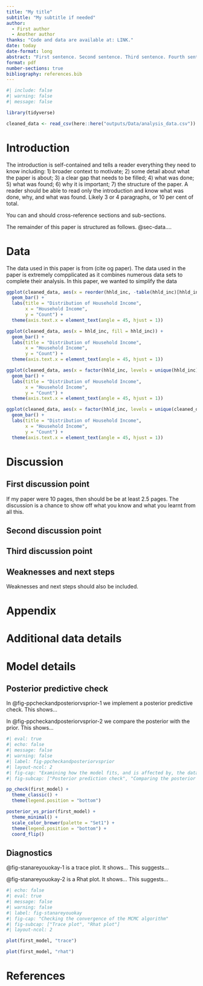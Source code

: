 ```yaml
---
title: "My title"
subtitle: "My subtitle if needed"
author: 
  - First author
  - Another author
thanks: "Code and data are available at: LINK."
date: today
date-format: long
abstract: "First sentence. Second sentence. Third sentence. Fourth sentence."
format: pdf
number-sections: true
bibliography: references.bib
---
```


```r
#| include: false
#| warning: false
#| message: false

library(tidyverse)

cleaned_data <- read_csv(here::here("outputs/Data/analysis_data.csv"))

```


# Introduction

The introduction is self-contained and tells a reader everything they need to know including: 1) broader context to motivate; 2) some detail about what the paper is about; 3) a clear gap that needs to be filled; 4) what was done; 5) what was found; 6) why it is important; 7) the structure of the paper. A reader should be able to read only the introduction and know what was done, why, and what was found. Likely 3 or 4 paragraphs, or 10 per cent of total.

You can and should cross-reference sections and sub-sections. 

The remainder of this paper is structured as follows. @sec-data....



# Data {#sec-data}

The data used in this paper is from (cite og paper). The data used in the paper is extremely compplicated as it combines numerous data sets to complete their analysis. In this paper, we wanted to simplify the data 
```r

ggplot(cleaned_data, aes(x = reorder(hhld_inc, -table(hhld_inc)[hhld_inc]), fill = hhld_inc)) +
  geom_bar() +
  labs(title = "Distribution of Household Income",
       x = "Household Income",
       y = "Count") +
  theme(axis.text.x = element_text(angle = 45, hjust = 1))

```
```r
ggplot(cleaned_data, aes(x = hhld_inc, fill = hhld_inc)) +
  geom_bar() +
  labs(title = "Distribution of Household Income",
       x = "Household Income",
       y = "Count") +
  theme(axis.text.x = element_text(angle = 45, hjust = 1))
```
```r
ggplot(cleaned_data, aes(x = factor(hhld_inc, levels = unique(hhld_inc)), fill = hhld_inc)) +
  geom_bar() +
  labs(title = "Distribution of Household Income",
       x = "Household Income",
       y = "Count") +
  theme(axis.text.x = element_text(angle = 45, hjust = 1)) 
```
```r
ggplot(cleaned_data, aes(x = factor(hhld_inc, levels = unique(cleaned_data$hhld_inc)), fill = hhld_inc)) +
  geom_bar() +
  labs(title = "Distribution of Household Income",
       x = "Household Income",
       y = "Count") +
  theme(axis.text.x = element_text(angle = 45, hjust = 1))
```
# Discussion

## First discussion point {#sec-first-point}

If my paper were 10 pages, then should be be at least 2.5 pages. The discussion is a chance to show off what you know and what you learnt from all this. 

## Second discussion point

## Third discussion point

## Weaknesses and next steps

Weaknesses and next steps should also be included.

\newpage

\appendix

# Appendix {-}


# Additional data details

# Model details {#sec-model-details}

## Posterior predictive check

In @fig-ppcheckandposteriorvsprior-1 we implement a posterior predictive check. This shows...

In @fig-ppcheckandposteriorvsprior-2 we compare the posterior with the prior. This shows... 

```r
#| eval: true
#| echo: false
#| message: false
#| warning: false
#| label: fig-ppcheckandposteriorvsprior
#| layout-ncol: 2
#| fig-cap: "Examining how the model fits, and is affected by, the data"
#| fig-subcap: ["Posterior prediction check", "Comparing the posterior with the prior"]

pp_check(first_model) +
  theme_classic() +
  theme(legend.position = "bottom")

posterior_vs_prior(first_model) +
  theme_minimal() +
  scale_color_brewer(palette = "Set1") +
  theme(legend.position = "bottom") +
  coord_flip()
```

## Diagnostics

@fig-stanareyouokay-1 is a trace plot. It shows... This suggests...

@fig-stanareyouokay-2 is a Rhat plot. It shows... This suggests...

```r
#| echo: false
#| eval: true
#| message: false
#| warning: false
#| label: fig-stanareyouokay
#| fig-cap: "Checking the convergence of the MCMC algorithm"
#| fig-subcap: ["Trace plot", "Rhat plot"]
#| layout-ncol: 2

plot(first_model, "trace")

plot(first_model, "rhat")
```



\newpage


# References


